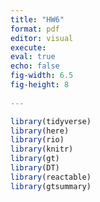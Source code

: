 ```yaml
---
title: "HW6"
format: pdf
editor: visual
execute: 
eval: true
echo: false
fig-width: 6.5
fig-height: 8
  
---
```


```r
library(tidyverse)
library(here)
library(rio)
library(knitr)
library(gt)
library(DT)
library(reactable)
library(gtsummary)
```

```r

```

